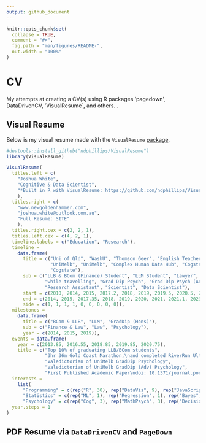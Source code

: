 ```yaml
---
output: github_document
---
```


<!-- README.md is generated from README.Rmd. Please edit that file -->

```r
knitr::opts_chunk$set(
  collapse = TRUE,
  comment = "#>",
  fig.path = "man/figures/README-",
  out.width = "100%"
)
```

# CV 

My attempts at creating a CV(s) using R packages 'pagedown', DataDrivenCV, 'VisualResume`, and others. .

<!-- badges: start -->
<!-- badges: end -->

## Visual Resume

Below is my visual resume made with the `VisualResume` [package](https://github.com/ndphillips/VisualResume).

```r
#devtools::install_github("ndphillips/VisualResume")
library(VisualResume)

VisualResume(
  titles.left = c(
    "Joshua White",
    "Cognitive & Data Scientist",
    "*Built in R with VisualResume: https://github.com/ndphillips/VisualResume"
    ),
  titles.right = c(
    "www.newgoldenhammer.com",
    "joshua.white@outlook.com.au", 
    "Full Resume: SITE"
    ),
  titles.right.cex = c(2, 2, 1),
  titles.left.cex = c(4, 2, 1),
  timeline.labels = c("Education", "Research"),
  timeline = 
    data.frame(
      title = c("Uni of Qld", "WashU", "Thomson Geer", "English Teacher",
                "UniMelb", "UniMelb", "Complex Human Data Hub", "Cogstate", 
                "Cogstate"),
      sub = c("LLB & BCom (Finance) Student", "LLM Student", "Lawyer", 
              "while travelling", "Grad Dip Psych", "Grad Dip Psych (Adv)",
              "Research Assistant", "Scientist", "Data Scientist"),
      start = c(2010, 2014, 2015, 2017.2, 2018, 2019, 2019.5, 2020.5, 2021.1),
      end = c(2014, 2015, 2017.35, 2018, 2019, 2020, 2021, 2021.1, 2023),
      side = c(1, 1, 1, 1, 0, 0, 0, 0, 0)),
  milestones = 
    data.frame(
      title = c("BCom & LLB", "LLM", "GradDip (Hons)"),
      sub = c("Finance & Law", "Law", "Psychology"),
      year = c(2014, 2015, 2019)),
  events = data.frame(
    year = c(2013.85, 2016.55, 2018.85, 2019.85, 2020.75),
    title = c("Top 10% of graduating LLB/BCom students",
              "3hr 36m Gold Coast Marathon,\nand completed RiverRun UltraMarathon",
              "Valedictorian of UniMelb GradDip Psychology",
              "Valedictorian of UniMelb GradDip (Adv) Psychology",
              "First Published Academic Paper\ndoi: 10.1371/journal.pone.0251964")),
  interests = 
    list(
      "Programming" = c(rep("R", 30), rep("DataVis", 9), rep("JavaScript", 2), "Python"),
      "Statistics" = c(rep("ML", 1), rep("Regression", 1), rep("Bayes", 2)),
      "Psychology" = c(rep("Cog", 3), rep("MathPsych", 3), rep("Decision-making", 3))),
  year.steps = 1
)
```


## PDF Resume via `DataDrivenCV` and `PageDown`
